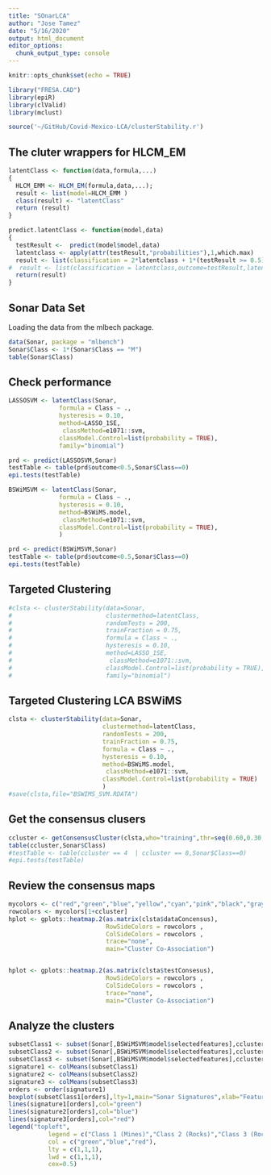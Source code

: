 ```yaml
---
title: "SOnarLCA"
author: "Jose Tamez"
date: "5/16/2020"
output: html_document
editor_options: 
  chunk_output_type: console
---
```


```r
knitr::opts_chunk$set(echo = TRUE)
```

```r
library("FRESA.CAD")
library(epiR)
library(clValid)
library(mclust)

source('~/GitHub/Covid-Mexico-LCA/clusterStability.r')

```

## The cluter wrappers for HLCM_EM
```r
latentClass <- function(data,formula,...)
{
  HLCM_EMM <- HLCM_EM(formula,data,...);
  result <- list(model=HLCM_EMM )
  class(result) <- "latentClass"
  return (result)
}

predict.latentClass <- function(model,data)
{
  testResult <-  predict(model$model,data)
  latentclass <- apply(attr(testResult,"probabilities"),1,which.max)
  result <- list(classification = 2*latentclass + 1*(testResult >= 0.5),outcome=testResult,latentclass=latentclass)
#  result <- list(classification = latentclass,outcome=testResult,latentclass=latentclass)
  return(result)
}

```



## Sonar Data Set

Loading the data from the mlbech package.

```r
data(Sonar, package = "mlbench")
Sonar$Class <- 1*(Sonar$Class == "M")
table(Sonar$Class)

```


## Check performance
```r

LASSOSVM <- latentClass(Sonar,
              formula = Class ~ .,
              hysteresis = 0.10,
              method=LASSO_1SE,
               classMethod=e1071::svm,
              classModel.Control=list(probability = TRUE),
              family="binomial")

prd <- predict(LASSOSVM,Sonar)
testTable <- table(prd$outcome<0.5,Sonar$Class==0)
epi.tests(testTable)

BSWiMSVM <- latentClass(Sonar,
              formula = Class ~ .,
              hysteresis = 0.10,
              method=BSWiMS.model,
               classMethod=e1071::svm,
              classModel.Control=list(probability = TRUE),
              )

prd <- predict(BSWiMSVM,Sonar)
testTable <- table(prd$outcome<0.5,Sonar$Class==0)
epi.tests(testTable)


```



## Targeted Clustering

```r
#clsta <- clusterStability(data=Sonar, 
#                          clustermethod=latentClass,
#                          randomTests = 200, 
#                          trainFraction = 0.75,
#                          formula = Class ~ .,
#                          hysteresis = 0.10,
#                          method=LASSO_1SE,
#                           classMethod=e1071::svm,
#                          classModel.Control=list(probability = TRUE),
#                          family="binomial")

```

## Targeted Clustering LCA BSWiMS

```r

clsta <- clusterStability(data=Sonar, 
                          clustermethod=latentClass,
                          randomTests = 200, 
                          trainFraction = 0.75,
                          formula = Class ~ .,
                          hysteresis = 0.10,
                          method=BSWiMS.model,
                           classMethod=e1071::svm,
                          classModel.Control=list(probability = TRUE)
                          )
#save(clsta,file="BSWIMS_SVM.RDATA")

```

## Get the consensus clusers

```r

ccluster <- getConsensusCluster(clsta,who="training",thr=seq(0.60,0.30,-0.05))
table(ccluster,Sonar$Class)
#testTable <- table(ccluster == 4  | ccluster == 8,Sonar$Class==0)
#epi.tests(testTable)

```


## Review the consensus maps

```r
mycolors <- c("red","green","blue","yellow","cyan","pink","black","gray","violet")
rowcolors <- mycolors[1+ccluster]
hplot <- gplots::heatmap.2(as.matrix(clsta$dataConcensus),
                           RowSideColors = rowcolors ,
                           ColSideColors = rowcolors ,
                           trace="none",
                           main="Cluster Co-Association")


hplot <- gplots::heatmap.2(as.matrix(clsta$testConsesus),
                           RowSideColors = rowcolors ,
                           ColSideColors = rowcolors ,
                           trace="none",
                           main="Cluster Co-Association")

```

## Analyze the clusters

```r

subsetClass1 <- subset(Sonar[,BSWiMSVM$model$selectedfeatures],ccluster==1)
subsetClass2 <- subset(Sonar[,BSWiMSVM$model$selectedfeatures],ccluster==2)
subsetClass3 <- subset(Sonar[,BSWiMSVM$model$selectedfeatures],ccluster==3)
signature1 <- colMeans(subsetClass1)
signature2 <- colMeans(subsetClass2)
signature3 <- colMeans(subsetClass3)
orders <- order(signature1)
boxplot(subsetClass1[orders],lty=1,main="Sonar Signatures",xlab="Feature",ylab="Sonar",las=2)
lines(signature1[orders],col="green")
lines(signature2[orders],col="blue")
lines(signature3[orders],col="red")
legend("topleft",
           legend = c("Class 1 (Mines)","Class 2 (Rocks)","Class 3 (Rocks)"),
           col = c("green","blue","red"),
           lty = c(1,1,1),
           lwd = c(1,1,1),
           cex=0.5)


```

